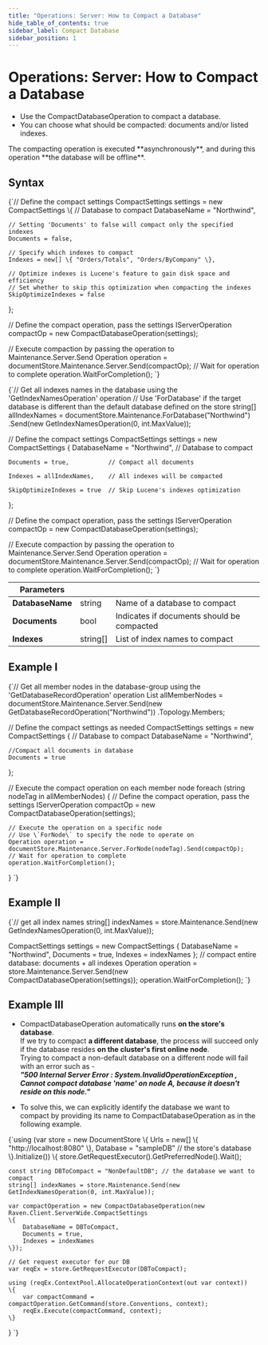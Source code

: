 ```yaml
---
title: "Operations: Server: How to Compact a Database"
hide_table_of_contents: true
sidebar_label: Compact Database
sidebar_position: 1
---
```



# Operations: Server: How to Compact a Database

* Use the CompactDatabaseOperation to compact a database.  
* You can choose what should be compacted: documents and/or listed indexes.  

<Admonition type="warning" title="">
The compacting operation is executed **asynchronously**, 
and during this operation **the database will be offline**.  
</Admonition>


## Syntax

<TabItem value="compact_1" label="compact_1">
<CodeBlock language="csharp">
{`// Define the compact settings
CompactSettings settings = new CompactSettings
\{
    // Database to compact
    DatabaseName = "Northwind",
    
    // Setting 'Documents' to false will compact only the specified indexes
    Documents = false,
    
    // Specify which indexes to compact
    Indexes = new[] \{ "Orders/Totals", "Orders/ByCompany" \}, 
    
    // Optimize indexes is Lucene's feature to gain disk space and efficiency
    // Set whether to skip this optimization when compacting the indexes
    SkipOptimizeIndexes = false
\};

// Define the compact operation, pass the settings
IServerOperation<OperationIdResult> compactOp = new CompactDatabaseOperation(settings);

// Execute compaction by passing the operation to Maintenance.Server.Send
Operation operation = documentStore.Maintenance.Server.Send(compactOp);
// Wait for operation to complete
operation.WaitForCompletion();
`}
</CodeBlock>
</TabItem>

<TabItem value="compact_2" label="compact_2">
<CodeBlock language="csharp">
{`// Get all indexes names in the database using the 'GetIndexNamesOperation' operation
// Use 'ForDatabase' if the target database is different than the default database defined on the store
string[] allIndexNames =
    documentStore.Maintenance.ForDatabase("Northwind")
        .Send(new GetIndexNamesOperation(0, int.MaxValue));

// Define the compact settings
CompactSettings settings = new CompactSettings
\{
    DatabaseName = "Northwind", // Database to compact
    
    Documents = true,           // Compact all documents

    Indexes = allIndexNames,    // All indexes will be compacted
    
    SkipOptimizeIndexes = true  // Skip Lucene's indexes optimization
\};

// Define the compact operation, pass the settings
IServerOperation<OperationIdResult> compactOp = new CompactDatabaseOperation(settings);

// Execute compaction by passing the operation to Maintenance.Server.Send
Operation operation = documentStore.Maintenance.Server.Send(compactOp);
// Wait for operation to complete
operation.WaitForCompletion();
`}
</CodeBlock>
</TabItem>

| Parameters | | |
| ------------- | ------------- | ----- |
| **DatabaseName** | string | Name of a database to compact |
| **Documents** | bool | Indicates if documents should be compacted |
| **Indexes** | string[] | List of index names to compact |

## Example I

<TabItem value="compact_3" label="compact_3">
<CodeBlock language="csharp">
{`// Get all member nodes in the database-group using the 'GetDatabaseRecordOperation' operation
List<string> allMemberNodes =
    documentStore.Maintenance.Server.Send(new GetDatabaseRecordOperation("Northwind"))
        .Topology.Members;

// Define the compact settings as needed
CompactSettings settings = new CompactSettings
\{
    // Database to compact
    DatabaseName = "Northwind",
    
    //Compact all documents in database
    Documents = true
\};

// Execute the compact operation on each member node
foreach (string nodeTag in allMemberNodes)
\{
    // Define the compact operation, pass the settings
    IServerOperation<OperationIdResult> compactOp = new CompactDatabaseOperation(settings);
    
    // Execute the operation on a specific node
    // Use \`ForNode\` to specify the node to operate on
    Operation operation = documentStore.Maintenance.Server.ForNode(nodeTag).Send(compactOp);
    // Wait for operation to complete
    operation.WaitForCompletion();
\}
`}
</CodeBlock>
</TabItem>


## Example II

<TabItem value="compact_4" label="compact_4">
<CodeBlock language="csharp">
{`// get all index names
string[] indexNames = store.Maintenance.Send(new GetIndexNamesOperation(0, int.MaxValue));

CompactSettings settings = new CompactSettings
\{
    DatabaseName = "Northwind",
    Documents = true,
    Indexes = indexNames
\};
// compact entire database: documents + all indexes
Operation operation = store.Maintenance.Server.Send(new CompactDatabaseOperation(settings));
operation.WaitForCompletion();
`}
</CodeBlock>
</TabItem>


## Example III

* CompactDatabaseOperation automatically runs **on the store's database**.  
  If we try to compact **a different database**, the process will succeed only if the database 
  resides **on the cluster's first online node**.  
  Trying to compact a non-default database on a different node will fail with an error such as -  
  **_"500 Internal Server Error : 
  System.InvalidOperationException , 
  Cannot compact database 'name' on node A, because it doesn't reside on this node."_**  
  
* To solve this, we can explicitly identify the database we want to compact by providing 
  its name to CompactDatabaseOperation as in the following example.  
<TabItem value="compact_5" label="compact_5">
<CodeBlock language="csharp">
{`using (var store = new DocumentStore
\{
    Urls = new[] \{ "http://localhost:8080" \},
    Database = "sampleDB" // the store's database
\}.Initialize())
\{
    store.GetRequestExecutor().GetPreferredNode().Wait();

    const string DBToCompact = "NonDefaultDB"; // the database we want to compact
    string[] indexNames = store.Maintenance.Send(new GetIndexNamesOperation(0, int.MaxValue));

    var compactOperation = new CompactDatabaseOperation(new Raven.Client.ServerWide.CompactSettings
    \{
        DatabaseName = DBToCompact,
        Documents = true,
        Indexes = indexNames
    \});

    // Get request executor for our DB
    var reqEx = store.GetRequestExecutor(DBToCompact);

    using (reqEx.ContextPool.AllocateOperationContext(out var context))
    \{
        var compactCommand = compactOperation.GetCommand(store.Conventions, context);
        reqEx.Execute(compactCommand, context);
    \}
\}
`}
</CodeBlock>
</TabItem>

